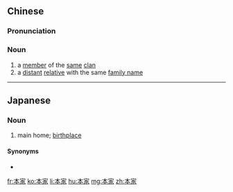 ==Chinese==
{{zh-forms}}

===Pronunciation===
{{zh-pron
|m=běnjiā
|c=bun2 gaa1
|h=pfs=pún-kâ
|mn=pún-ke/pún-ka
|cat=n
}}

===Noun===
{{zh-noun}}

# a [[member]] of the [[same]] [[clan]]
# a [[distant]] [[relative]] with the same [[family name]]

----

==Japanese==
{{ja-kanjitab|本|家}}

===Noun===
{{ja-noun|ほんけ}}

# main home; [[birthplace]]

====Synonyms====
* {{ja-r|本家本元|ほんけ ほんもと}}

[[fr:本家]]
[[ko:本家]]
[[li:本家]]
[[hu:本家]]
[[mg:本家]]
[[zh:本家]]